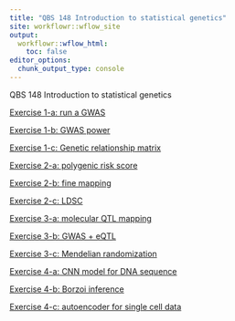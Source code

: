 ```yaml
---
title: "QBS 148 Introduction to statistical genetics"
site: workflowr::wflow_site
output:
  workflowr::wflow_html:
    toc: false
editor_options:
  chunk_output_type: console
---
```


QBS 148 Introduction to statistical genetics

[Exercise 1-a: run a GWAS](e1-gwas.html)

[Exercise 1-b: GWAS power](e1-gwas-power.html)

[Exercise 1-c: Genetic relationship matrix](e2-lmm.html)

[Exercise 2-a: polygenic risk score](e2-prs.html)

[Exercise 2-b: fine mapping](e2-finemapping.html)

[Exercise 2-c: LDSC](e2-ldsc.html)

[Exercise 3-a: molecular QTL mapping](e3-qtlmapping.html)

[Exercise 3-b: GWAS + eQTL](e3-gwasqtl.html)

[Exercise 3-c: Mendelian randomization](e3-mr.html)

[Exercise 4-a: CNN model for DNA sequence](e4-1_DNA_sequence_prediction_CNN.html)

[Exercise 4-b: Borzoi inference](e4-2_Borzoi_inference_exercise.html)

[Exercise 4-c: autoencoder for single cell data](e4-3_scRNA_autoencoder.html)


